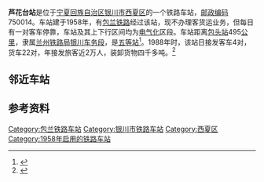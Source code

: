 {{noteTA
|1=zh-cn:始发车次; zh-hk:列車班次;
|2=zh-cn:车次; zh-hk:班次;
}}
{{Distinguish|芦台站}}
{{Infobox China railway station 
|车站名称 = 芦花台站
|图片=Luhuatai Railway Station.jpg
|图片介绍 = 芦花台车站（2012年5月5日）
|车站拼音 = Luhuatai
|英文名称 = Luhuatai Railway Station
|车站代码 = 14840<ref>{{cite book|title=中华人民共和国铁路车站代码（GB/T 10302-2010）|publisher=中国标准出版社|year=2010|isbn=155066140495|ignore-isbn-error=true|pages=23}}</ref>
|电报码 = 
|拼音码 = 
|车站地址 = [[宁夏回族自治区|宁夏回族自治区]][[银川市|银川市]][[西夏区|西夏区]]
|坐标 = {{coord|38.612028|N|106.205761|E|display=inline,title}}
|归属 = [[兰州铁路局|兰州铁路局]][[银川车务段|银川车务段]]
|车站等级 = [[五等站_(中铁)|五等站]]
|线路 = [[包兰铁路|包兰铁路]]
}}
'''芦花台站'''是位于[[宁夏回族自治区|宁夏回族自治区]][[银川市|银川市]][[西夏区|西夏区]]的一个铁路车站，[[邮政编码|邮政编码]]750014。车站建于1958年，有[[包兰铁路|包兰铁路]]经过该站，现不办理客货运业务，但每日有一对客车停靠，车站及其上下行区间均为[[电气化|电气化]]区段。车站距离[[包头站|包头站]]495[[公里|公里]]，隶属[[兰州铁路局|兰州铁路局]][[银川车务段|银川车务段]]，是[[五等站_(中铁)|五等站]]<ref>{{Cite book|title=中国铁路站名词典|last=[[孙本祥|孙本祥]]主编|first=|publisher=北京：[[中国铁道出版社|中国铁道出版社]]|year=2003.04|isbn=7-113-03941-3|location=|pages=618-622}}</ref>。1988年时，该站日接发客车4对，货车22对，年接发旅客近2万人，装卸货物四千多吨。<ref>{{cite book|author=编委会 |title=《银川市地名志》 |year=1988 |publisher=中央民族学院出版社 |isbn=7810011235 }}</ref>

== 邻近车站 ==
{{start rail box|[[File:China_Railways.svg|16px]] [[中国铁路|中国铁路]]}}
{{s-inop|[[暖泉站|暖泉站]]<br /><s>''[[于祥堡站|于祥堡站]]''</s>(已撤销)|{{站|包头}}方向}}
{{s-line|[[包兰铁路|包兰铁路]]<br />← 15km 芦花台站 14km →}}
{{s-inop|[[银川站|银川站]]<br /><s>''[[西湖站_(宁夏回族自治区)|西湖站]]''</s>(已撤销)|{{站|兰州}}方向}}
{{end box}}

==参考资料==
{{reflist}} 
{{包兰铁路}}
{{铁路车站小作品}}
{{宁夏小作品}}

[[Category:包兰铁路车站|Category:包兰铁路车站]]
[[Category:银川市铁路车站|Category:银川市铁路车站]]
[[Category:西夏区|Category:西夏区]]
[[Category:1958年启用的铁路车站|Category:1958年启用的铁路车站]]